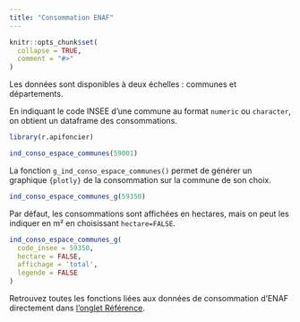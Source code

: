 ```yaml
---
title: "Consommation ENAF"
---
```


```r
knitr::opts_chunk$set(
  collapse = TRUE,
  comment = "#>"
)
```

Les données sont disponibles à deux échelles : communes et départements.

En indiquant le code INSEE d'une commune au format `numeric` ou `character`, on obtient un dataframe des consommations.

```r
library(r.apifoncier)

ind_conso_espace_communes(59001)
```

La fonction `g_ind_conso_espace_communes()` permet de générer un graphique `{plotly}` de la consommation sur la commune de son choix.

```r
ind_conso_espace_communes_g(59350)
```

Par défaut, les consommations sont affichées en hectares, mais on peut les indiquer en m² en choisissant `hectare=FALSE`.

```r
ind_conso_espace_communes_g(
  code_insee = 59350,
  hectare = FALSE,
  affichage = 'total',
  legende = FALSE
)
```

Retrouvez toutes les fonctions liées aux données de consommation d'ENAF directement dans [l'onglet Référence](https://rcadot.github.io/r.apifoncier/reference/index.html#consommation-d-espace).
